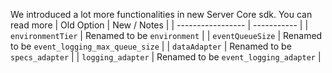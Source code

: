 We introduced a lot more functionalities in new Server Core sdk. You can read more
| Old Option | New / Notes |
| ----------------- | ----------- |
| `environmentTier` | Renamed to be `environment` |
| `eventQueueSize` | Renamed to be `event_logging_max_queue_size` |
| `dataAdapter` | Renamed to be `specs_adapter` |
| `logging_adapter` | Renamed to be `event_logging_adapter` |
